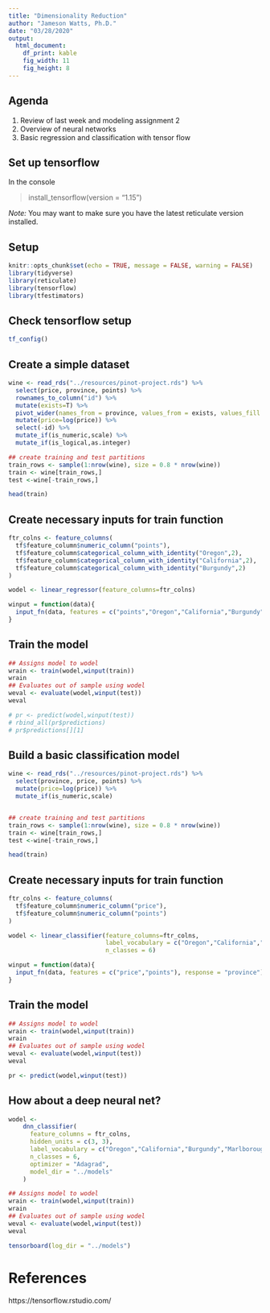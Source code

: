 ```yaml
---
title: "Dimensionality Reduction"
author: "Jameson Watts, Ph.D."
date: "03/28/2020"
output: 
  html_document:
    df_print: kable
    fig_width: 11
    fig_height: 8
---
```


## Agenda

1. Review of last week and modeling assignment 2
2. Overview of neural networks
3. Basic regression and classification with tensor flow

## Set up tensorflow

In the console

> install_tensorflow(version = "1.15")

*Note:* You may want to make sure you have the latest reticulate version installed.

## Setup
```r
knitr::opts_chunk$set(echo = TRUE, message = FALSE, warning = FALSE)
library(tidyverse)
library(reticulate)
library(tensorflow)
library(tfestimators)
```

## Check tensorflow setup
```r
tf_config()
```

## Create a simple dataset
```r
wine <- read_rds("../resources/pinot-project.rds") %>% 
  select(price, province, points) %>% 
  rownames_to_column("id") %>% 
  mutate(exists=T) %>% 
  pivot_wider(names_from = province, values_from = exists, values_fill = c(exists=F)) %>% 
  mutate(price=log(price)) %>% 
  select(-id) %>% 
  mutate_if(is_numeric,scale) %>% 
  mutate_if(is_logical,as.integer)

## create training and test partitions
train_rows <- sample(1:nrow(wine), size = 0.8 * nrow(wine))
train <- wine[train_rows,] 
test <-wine[-train_rows,]

head(train)
```


## Create necessary inputs for train function
```r
ftr_colns <- feature_columns( 
  tf$feature_column$numeric_column("points"),
  tf$feature_column$categorical_column_with_identity("Oregon",2),
  tf$feature_column$categorical_column_with_identity("California",2),
  tf$feature_column$categorical_column_with_identity("Burgundy",2)
)

wodel <- linear_regressor(feature_columns=ftr_colns)

winput = function(data){ 
  input_fn(data, features = c("points","Oregon","California","Burgundy"), response = "price")
}

```

## Train the model

```r
## Assigns model to wodel
wrain <- train(wodel,winput(train))
wrain
## Evaluates out of sample using wodel
weval <- evaluate(wodel,winput(test))
weval

# pr <- predict(wodel,winput(test))
# rbind_all(pr$predictions)
# pr$predictions[][1]
```

## Build a basic classification model

```r
wine <- read_rds("../resources/pinot-project.rds") %>% 
  select(province, price, points) %>%
  mutate(price=log(price)) %>% 
  mutate_if(is_numeric,scale) 


## create training and test partitions
train_rows <- sample(1:nrow(wine), size = 0.8 * nrow(wine))
train <- wine[train_rows,] 
test <-wine[-train_rows,]

head(train)
```

## Create necessary inputs for train function
```r
ftr_colns <- feature_columns( 
  tf$feature_column$numeric_column("price"),
  tf$feature_column$numeric_column("points")
)

wodel <- linear_classifier(feature_columns=ftr_colns,
                           label_vocabulary = c("Oregon","California","Burgundy","Marlborough","Casablanca_Valley","New_York"),
                           n_classes = 6)

winput = function(data){ 
  input_fn(data, features = c("price","points"), response = "province")
}

```

## Train the model

```r
## Assigns model to wodel
wrain <- train(wodel,winput(train))
wrain
## Evaluates out of sample using wodel
weval <- evaluate(wodel,winput(test))
weval

pr <- predict(wodel,winput(test))
```

## How about a deep neural net?

```r
wodel <-
    dnn_classifier(
      feature_columns = ftr_colns,
      hidden_units = c(3, 3),
      label_vocabulary = c("Oregon","California","Burgundy","Marlborough","Casablanca_Valley","New_York"),
      n_classes = 6,
      optimizer = "Adagrad",
      model_dir = "../models"
    )

## Assigns model to wodel
wrain <- train(wodel,winput(train))
wrain
## Evaluates out of sample using wodel
weval <- evaluate(wodel,winput(test))
weval

tensorboard(log_dir = "../models")
```


# References

https://tensorflow.rstudio.com/


